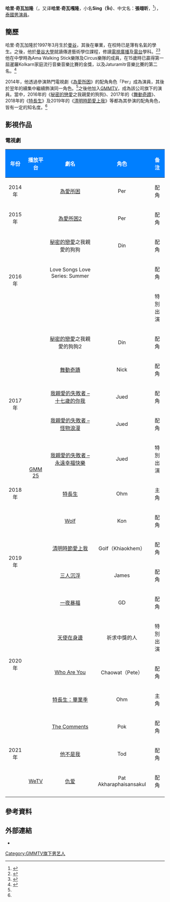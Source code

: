 {{藝人
|姓名 = 哈里·奇瓦加隆<br>（張翊昕）
|類型 = 男演員
|圖片 = Ssing oshi golden sumo (cropped).jpg
|圖片尺寸 = 
|圖片簡介 = 
|本名 = 
|外文名 = หฤษฎ์ ชีวการุณ
|外文 = th
|羅馬拼音 = Harit Cheewagaroon
|英文名 =
|暱稱 = Ssing（ซิง）
|其他藝名 = 
|國籍 = {{THA}}
|出生日期 = {{birth_date_and_age|1997|3|8}}
|出生地點 = {{THA}}[[曼谷|曼谷]]
|宗教信仰 = 
|配偶 = 
|兒女 = 
|父母 =
|語言 = [[泰語|泰語]]
|職業 = [[演員|演員]]
|教育程度 = {{tsl|th|Sripatum University|斯巴頓大學}}傳達藝術學士
|出道作 = 
|出道日期 = {{start date and age|2014}}
|代表作 = 
|活躍年代 = 
|唱片公司 = 
|經紀公司 = [[GMMTV|GMMTV]]
|相關團體 = 
|網站 = 
}}
'''哈里·奇瓦加隆'''（{{lang-th|หฤษฎ์ ชีวการุณ}}，又译'''哈里·奇瓦嘎隆'''，小名'''Sing（ซิง）'''、中文名：'''張翊昕'''，<ref>{{cite web |url=https://www.facebook.com/SsingTWFC/posts/366463540649027/|title=星星台灣站個人履歷|language=zh|work=星星台灣站|date=2019-05-26}}</ref>{{bd|1997年|3月8日}}），[[泰國|泰國]][[男演員|男演員]]。

== 簡歷 ==
哈里·奇瓦加隆於1997年3月生於[[曼谷|曼谷]]，其後在{{link-en|曼谷基督書院|Bangkok Christian College}}畢業，在校時已是薄有名氣的學生。之後，他於[[曼谷大學|曼谷大學]]就讀傳達藝術學位課程，修讀[[電視廣播|電視廣播]]及[[電台|電台]]學科。<ref>{{cite web|url=http://www.okmagazine-thai.com/%E0%B9%81%E0%B8%9A%E0%B8%87%E0%B8%84%E0%B9%8C-%E0%B8%98%E0%B8%B4%E0%B8%95%E0%B8%B4-open-house/|title=หนุ่มฮอต ‘แบงค์ ธิติ’ นำทีมเปิดบ้าน|language=th|work=OK Magazine|date=2016-11-20|accessdate=2020-08-02|archive-date=2018-12-15|archive-url=https://web.archive.org/web/20181215062445/http://www.okmagazine-thai.com/%E0%B9%81%E0%B8%9A%E0%B8%87%E0%B8%84%E0%B9%8C-%E0%B8%98%E0%B8%B4%E0%B8%95%E0%B8%B4-open-house/|dead-url=no}}</ref><ref>{{cite web|url=https://teen.mthai.com/education/136320.html|title=ม.กรุงเทพ เตรียมปั้นนิเทศพันธุ์ใหม่ กับหลักสูตรอินเตอร์ฯ|language=th|work=M Thai|date=2017-09-20|accessdate=2020-08-02|archive-date=2019-07-11|archive-url=https://web.archive.org/web/20190711203803/https://teen.mthai.com/education/136320.html|dead-url=yes}}</ref>他在中學時為Ama Walking Stick樂隊及Circus樂隊的成員，在15歲時已贏得第一屆暹羅Kolkarn家庭流行音樂音樂比賽的金獎，以及Jaturamitr音樂比賽的第二名。<ref name="singbio">{{cite web |title=Sing Harit Cheewagaroon |url=https://mydramalist.com/people/9746-cheewagaroon-harit |work=My Dramalist |accessdate=03-08-2020 |language=en |archive-date=2016-07-31 |archive-url=https://web.archive.org/web/20160731103019/http://mydramalist.com/people/9746-cheewagaroon-harit |dead-url=no }}</ref>

2014年，他透過參演熱門電視劇《[[為愛所困|為愛所困]]》的配角角色「Per」成為演員，其後於翌年的續集中繼續飾演同一角色。<ref name="singbio" />之後他加入[[GMMTV|GMMTV]]，成為該公司旗下的演員。當中，2016年的《[[秘密的戀愛|秘密的戀愛]]之我親愛的狗狗》、2017年的《[[舞動奇蹟_(泰國電視劇)|舞動奇蹟]]》、2018年的《[[特長生_(電視劇)|特長生]]》及2019年的《[[清明時節愛上我|清明時節愛上我]]》等都為其參演的配角角色，皆有一定的知名度。<ref name="singbio" />

== 影視作品 ==
=== 電視劇 ===
{| class="wikitable"
! style="background:#007FFF; color:white" align="center" |年份 
! style="background:#007FFF; color:white" align="center" |播放平台
! style="background:#007FFF; color:white" align="center" |劇名  
! style="background:#007FFF; color:white" align="center" |角色
! style="background:#007FFF; color:white" align="center" |备注
|-
| 2014年 ||rowspan=20| [[GMM_25|GMM 25]]|| [[為愛所困|為愛所困]] || Per || 配角
|-
| 2015年 || [[為愛所困|為愛所困2]] || Per || 配角
|-
| rowspan=3|2016年 || [[秘密的戀愛|秘密的戀愛]]之我親愛的狗狗 || Din || 配角
|-
| Love Songs Love Series: Summer ||  || 配角
|-
| {{link-en|小小的大夢想|Little Big Dream}} || || 特別出演
|-
| rowspan=5|2017年 || [[秘密的戀愛|秘密的戀愛]]之我親愛的狗狗2 || Din || 配角
|-
| [[舞動奇蹟_(泰國電視劇)|舞動奇蹟]] || Nick || 配角
|-
| [[我親愛的失敗者|我親愛的失敗者 – 十七歲的你我]] || Jued || 配角
|-
| [[我親愛的失敗者|我親愛的失敗者 – 怪物浪漫]] || Jued || 配角
|-
| [[我親愛的失敗者|我親愛的失敗者 – 永遠幸福快樂]] || Jued || 特別出演
|-
| 2018年 || [[特長生_(電視劇)|特長生]] || Ohm || 主角
|-
| rowspan=4|2019年 || [[Wolf_(泰國電視劇)|Wolf]] || Kon || 配角
|-
| [[清明時節愛上我|清明時節愛上我]] || Golf（Khiaokhem） || 配角
|-
| [[三人沉浮|三人沉浮]] || James || 配角
|-
| [[一夜暴福|一夜暴福]] || GD || 配角
|-
| rowspan=3|2020年 || [[天使在身邊|天使在身邊]] || 祈求中獎的人 || 特別出演
|-
| [[Who_Are_You_(泰國電視劇)|Who Are You]] || Chaowat（Pete） || 配角
|-
| [[特長生：畢業季|特長生：畢業季]] || Ohm || 主角
|-
| rowspan=3|2021年 || [[The_Comments|The Comments]] || Pok || 配角
|-
| [[他不是我|他不是我]] || Tod || 配角
|-
| [[WeTV|WeTV]] || [[仇爱_(泰国电视剧)|仇爱]]|| Pat Akharaphaisansakul || 配角
|-
|}

== 參考資料 ==
{{reflist}}

== 外部連結 ==
* {{instagram|ssingss}}

{{GMMTV 旗下艺人}}
[[Category:GMMTV旗下男艺人|Category:GMMTV旗下男艺人]]